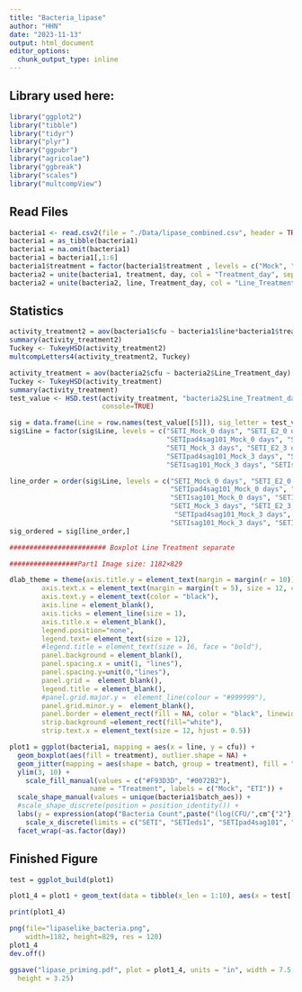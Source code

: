 ```yaml
---
title: "Bacteria_lipase"
author: "HHN"
date: "2023-11-13"
output: html_document
editor_options: 
  chunk_output_type: inline
---
```


## Library used here:

```r

library("ggplot2")
library("tibble")
library("tidyr")
library("plyr")
library("ggpubr")
library("agricolae")
library("ggbreak")
library("scales")
library("multcompView")

```


## Read Files
```r

bacteria1 <- read.csv2(file = "./Data/lipase_combined.csv", header = TRUE, dec = ",", sep = ";", fileEncoding="UTF-8-BOM")
bacteria1 = as_tibble(bacteria1)
bacteria1 = na.omit(bacteria1)
bacteria1 = bacteria1[,1:6]
bacteria1$treatment = factor(bacteria1$treatment , levels = c("Mock", "E2"))
bacteria2 = unite(bacteria1, treatment, day, col = "Treatment_day", sep = "_")
bacteria2 = unite(bacteria2, line, Treatment_day, col = "Line_Treatment_day", sep = "_")

```

## Statistics

```r

activity_treatment2 = aov(bacteria1$cfu ~ bacteria1$line*bacteria1$treatment*bacteria1$day + bacteria1$batch)
summary(activity_treatment2)
Tuckey <- TukeyHSD(activity_treatment2)
multcompLetters4(activity_treatment2, Tuckey)

activity_treatment = aov(bacteria2$cfu ~ bacteria2$Line_Treatment_day)
Tuckey <- TukeyHSD(activity_treatment)
summary(activity_treatment)
test_value <- HSD.test(activity_treatment, "bacteria2$Line_Treatment_day", group = TRUE,
                       console=TRUE)

sig = data.frame(Line = row.names(test_value[[5]]), sig_letter = test_value[[5]][[2]])
sig$Line = factor(sig$Line, levels = c("SETI_Mock_0 days", "SETI_E2_0 days", "SETIeds1_Mock_0 days", "SETIeds1_E2_0 days", 
                                       "SETIpad4sag101_Mock_0 days", "SETIpad4sag101_E2_0 days", "SETIpad4_Mock_0 days", "SETIpad4_E2_0 days", "SETIsag101_Mock_0 days", "SETIsag101_E2_0 days", 
                                       "SETI_Mock_3 days", "SETI_E2_3 days", "SETIeds1_Mock_3 days", "SETIeds1_E2_3 days", 
                                       "SETIpad4sag101_Mock_3 days", "SETIpad4sag101_E2_3 days", "SETIpad4_Mock_3 days", "SETIpad4_E2_3 days",
                                       "SETIsag101_Mock_3 days", "SETIsag101_E2_3 days"))

line_order = order(sig$Line, levels = c("SETI_Mock_0 days", "SETI_E2_0 days", "SETIeds1_Mock_0 days", "SETIeds1_E2_0 days", 
                                        "SETIpad4sag101_Mock_0 days", "SETIpad4sag101_E2_0 days", "SETIpad4_Mock_0 days", "SETIpad4_E2_0 days",
                                        "SETIsag101_Mock_0 days", "SETIsag101_E2_0 days",
                                        "SETI_Mock_3 days", "SETI_E2_3 days", "SETIeds1_Mock_3 days", "SETIeds1_E2_3 days", 
                                         "SETIpad4sag101_Mock_3 days", "SETIpad4sag101_E2_3 days", "SETIpad4_Mock_3 days", "SETIpad4_E2_3 days", 
                                        "SETIsag101_Mock_3 days", "SETIsag101_E2_3 days"))
sig_ordered = sig[line_order,]
```


```r
######################## Boxplot Line Treatment separate

#################Part1 Image size: 1182×829

dlab_theme = theme(axis.title.y = element_text(margin = margin(r = 10)), text = element_text(size=12), axis.text = element_text(size=12),
        axis.text.x = element_text(margin = margin(t = 5), size = 12, colour = "black", angle = 20, hjust=1),
        axis.text.y = element_text(color = "black"),
        axis.line = element_blank(),
        axis.ticks = element_line(size = 1),
        axis.title.x = element_blank(),
        legend.position="none", 
        legend.text= element_text(size = 12),
        #legend.title = element_text(size = 16, face = "bold"),
        panel.background = element_blank(),
        panel.spacing.x = unit(1, "lines"),
        panel.spacing.y=unit(0,"lines"),
        panel.grid =  element_blank(),
        legend.title = element_blank(),
        #panel.grid.major.y =  element_line(colour = "#999999"),
        panel.grid.minor.y =  element_blank(),
        panel.border = element_rect(fill = NA, color = "black", linewidth = 1),
        strip.background =element_rect(fill="white"),
        strip.text.x = element_text(size = 12, hjust = 0.5))

plot1 = ggplot(bacteria1, mapping = aes(x = line, y = cfu)) +
  geom_boxplot(aes(fill = treatment), outlier.shape = NA) +
  geom_jitter(mapping = aes(shape = batch, group = treatment), fill = "grey", color = "black", size=1, position = position_jitterdodge(jitter.width = 0.3)) +
  ylim(3, 10) +
    scale_fill_manual(values = c("#F93D3D", "#0072B2"),
                    name = "Treatment", labels = c("Mock", "ETI")) +
  scale_shape_manual(values = unique(bacteria1$batch_aes)) +
  #scale_shape_discrete(position = position_identity()) +
  labs(y = expression(atop("Bacteria Count",paste("(log(CFU/",cm^{"2"},"))"))), x = "Line") + dlab_theme+
    scale_x_discrete(limits = c("SETI", "SETIeds1", "SETIpad4sag101", "SETIpad4", "SETIsag101"), labels=c(expression("SETI wt"), expression("SETI" ~ italic("eds1")), expression("SETI" ~ italic("pad4 sag101")), expression("SETI" ~ italic("pad4")), expression("SETI" ~ italic("sag101")))) +
  facet_wrap(~as.factor(day)) 
```


## Finished Figure

```r

test = ggplot_build(plot1)

plot1_4 = plot1 + geom_text(data = tibble(x_len = 1:10), aes(x = test[["data"]][[1]][["x"]], y= test[["data"]][[1]][["ymax"]] + 0.5), label = sig_ordered$sig_letter, size = 3, color = "black", inherit.aes = FALSE) + geom_vline(xintercept = c(1.5,2.5,3.5,4.5), linetype = "dashed", alpha = 0.25)

print(plot1_4)
```


```r
png(file="lipaselike_bacteria.png",
    width=1182, height=829, res = 120)
plot1_4
dev.off()

ggsave("lipase_priming.pdf", plot = plot1_4, units = "in", width = 7.5,
  height = 3.25)
```

